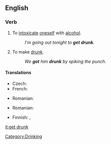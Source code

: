 ==English==

===Verb===
{{en-verb|gets drunk|getting drunk|got drunk|gotten drunk}}

# {{intransitive}} To [[intoxicate]] [[oneself]] with [[alcohol]].
#:''I'm going out tonight to '''get drunk'''.''
# {{transitive}} To make [[drunk]].
#:''We '''got''' him '''drunk''' by spiking the punch.''

====Translations====
{{trans-top|to intoxicate oneself with alcohol}}
* Czech: {{t|cs|opít|alt=opít se}}
* French: {{t|fr|soûler|alt=se soûler}}
{{trans-mid}}
* Romanian: {{t|ro|îmbăta|alt=a se îmbăta}}
{{trans-bottom}}

{{trans-top|transitive; to make drunk}}
* Romanian: {{t|ro|îmbăta|alt=a îmbăta}}
{{trans-bot}}

{{checktrans-top}}
*Finnish: {{t|fi|tulla}} {{t|fi|juovuksiin}}, {{t|fi|ryypätä}} 

{{trans-bot}}

[[Category:Drinking]]

{{rfd}}

[[it:get drunk]]